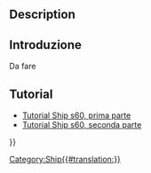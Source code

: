 <languages/>
{{UnfinishedDocu}}

{{Docnav
|[[Ship_LoadCondition|Create a new loading condition]]
|[[Ship_ResistanceAmadeo|Resistance Amadeo prediction]]
|[[Ship_Workbench|Ship]]
|IconL=Ship_LoadCondition.svg
|IconR=Ship_ResistanceAmadeo.svg
|IconC=Workbench_Ship.svg
}}

<div class="mw-translate-fuzzy">
{{GuiCommand/it|Name=Ship PlotGZ|Name/it=Curve GZ|MenuLocation=Weights → Calcola le curve GZ||Workbenches=[[Ship Workbench/it|Ship]]|Shortcut=|SeeAlso=}}
</div>

== Description == 

<div class="mw-translate-fuzzy">
== Introduzione ==
Da fare
</div>

<span id="Tutorials"></span>
==Tutorial==

* [[FreeCAD-Ship s60 tutorial/it|Tutorial Ship s60, prima parte ]]
* [[FreeCAD-Ship s60 tutorial (II)/it|Tutorial Ship s60, seconda parte]] 


{{Docnav
|[[Ship_LoadCondition|Create a new loading condition]]
|[[Ship_ResistanceAmadeo|Resistance Amadeo prediction]]
|[[Ship_Workbench|Ship]]
|IconL=Ship_LoadCondition.svg
|IconR=Ship_ResistanceAmadeo.svg
|IconC=Workbench_Ship.svg
}}

{{Userdocnavi{{#translation:}}}}
[[Category:Ship{{#translation:}}]]